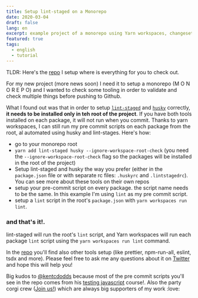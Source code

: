 ```yaml
---
title: Setup lint-staged on a Monorepo
date: 2020-03-04
draft: false
lang: en
excerpt: example project of a monorepo using Yarn workspaces, changesets, prettier, eslint and lint-staged
featured: true
tags:
  - english
  - tutorial
---
```


<p style={{ padding: 16, borderRadius: 4, marginTop: 12, marginBottom: 12, border: "1px solid rgb(255,229,100)", fontSize: 18, lineHeight: 1.2}}>TLDR: Here's the <a href="https://github.com/horacioh/monorepo-changesets-lint-staged" target="_blank">repo</a> I setup where is everything for you to check out.</p>

For my new project (more news soon) I need it to setup a monorepo (M O N O R E P O) and I wanted to check some tooling in order to validate and check multiple things before pushing to Github.

What I found out was that in order to setup [`lint-staged`](https://github.com/okonet/lint-staged) and [`husky`](https://github.com/typicode/husky) correctly, **it needs to be installed only in teh root of the project**. If you have both tools installed on each package, it will not run when you commit. Thanks to yarn workspaces, I can still run my pre commit scripts on each package from the root, al automated using husky and lint-stages. Here's how:

- go to your monorepo root
- `yarn add lint-staged husky --ignore-workspace-root-check` (you need the `--ignore-workspace-root-check` flag so the packages will be installed in the root of the project)
- Setup lint-staged and husky the way you prefer (either in the `package.json` file or with separate rc files: `.huskyrc` and `.lintstagedrc`). You can see more about these tools on their own repos
- setup your pre-commit script on every package. the script name needs to be the same. In this example I'm using `lint` as my pre commit script.
- setup a `lint` script in the root's `package.json` with `yarn workspaces run lint`.

### and that's it!.

lint-staged will run the root's `lint` script, and Yarn workspaces will run each package `lint` script using the `yarn workspaces run lint` command.

In the [repo](https://github.com/horacioh/monorepo-changesets-lint-staged) you'll find also other tools setup (like prettier, npm-run-all, eslint, tsdx and more). Please feel free to ask me any questions about it on [Twitter](https://twitter.com/hhg2288) and hope this will help you!

Big kudos to [@kentcdodds](https://twitter.com/kentcdodds) because most of the pre commit scripts you'll see in the repo comes from his [testing javascript](https://testingjavascript.com/) course!. Also the party corgi crew ([Join us!](https://discord.gg/BJW6ksT)) which are always big supporters of my work :love:

